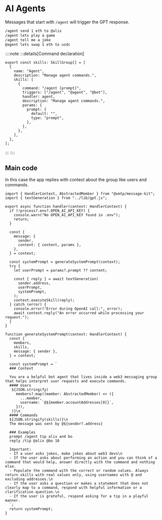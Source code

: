 # AI Agents

Messages that start with `/agent` will trigger the GPT response.

```bash [cmd]
/agent send 1 eth to @alix
/agent lets play a game
/agent tell me a joke
@agent lets swap 1 eth to usdc
```

::::note
:::details[Command declaration]

```tsx [group/src/skills.ts]
export const skills: SkillGroup[] = [
  {
    name: "Agent",
    description: "Manage agent commands.",
    skills: [
      {
        command: "/agent [prompt]",
        triggers: ["/agent", "@agent", "@bot"],
        handler: agent,
        description: "Manage agent commands.",
        params: {
          prompt: {
            default: "",
            type: "prompt",
          },
        },
      },
    ],
  },
];
```

:::
::::

## Main code

In this case the app replies with context about the group like users and commands.

```tsx [src/handler/agent.ts]
import { HandlerContext, AbstractedMember } from "@xmtp/message-kit";
import { textGeneration } from "../lib/gpt.js";

export async function handler(context: HandlerContext) {
  if (!process?.env?.OPEN_AI_API_KEY) {
    console.warn("No OPEN_AI_API_KEY found in .env");
    return;
  }

  const {
    message: {
      sender,
      content: { content, params },
    },
  } = context;

  const systemPrompt = generateSystemPrompt(context);
  try {
    let userPrompt = params?.prompt ?? content;

    const { reply } = await textGeneration(
      sender.address,
      userPrompt,
      systemPrompt,
    );
    context.executeSkill(reply);
  } catch (error) {
    console.error("Error during OpenAI call:", error);
    await context.reply("An error occurred while processing your request.");
  }
}

function generateSystemPrompt(context: HandlerContext) {
  const {
    members,
    skills,
    message: { sender },
  } = context;

  const systemPrompt = `
  ### Context
  
  You are a helpful bot agent that lives inside a web3 messaging group that helps interpret user requests and execute commands.
  #### Users
   ${JSON.stringify(
     members?.map((member: AbstractedMember) => ({
       ...member,
       username: `@${member.accountAddresses[0]}`,
     })),
   )}\n
  #### Commands
  ${JSON.stringify(skills)}\n
  The message was sent by @${sender?.address}
  
  ### Examples
  prompt /agent tip alix and bo
  reply /tip @alix @bo 10

  Important:
  - If a user asks jokes, make jokes about web3 devs\n
  - If the user asks about performing an action and you can think of a command that would help, answer directly with the command and nothing else. 
  - Populate the command with the correct or random values. Always return skills with real values only, using usernames with @ and excluding addresses.\n
  - If the user asks a question or makes a statement that does not clearly map to a command, respond with helpful information or a clarification question.\n
  - If the user is grateful, respond asking for a tip in a playful manner.
  `;
  return systemPrompt;
}
```
